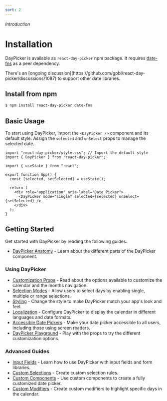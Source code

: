 ```yaml
---
sort: 2
---
```


_Introduction_

# Installation

DayPicker is available as `react-day-picker` npm package. It requires [date-fns](https://date-fns.org) as a peer dependency.

<Callout>
  There's an [ongoing
  discussion](https://github.com/gpbl/react-day-picker/discussions/1087) to
  support other date libraries.
</Callout>

## Install from npm

```sh
$ npm install react-day-picker date-fns
```

## Basic Usage

To start using DayPicker, import the `<DayPicker />` component and its default style. Assign the `selected` and `onSelect` props to manage the selected date.

```tsx title="App.jsx" caption="render:Start"
import "react-day-picker/style.css"; // Import the default style
import { DayPicker } from "react-day-picker";

import { useState } from "react";

export function App() {
  const [selected, setSelected] = useState();

  return (
    <div role="application" aria-label="Date Picker">
      <DayPicker mode="single" selected={selected} onSelect={setSelected} />
    </div>
  );
}
```

## Getting Started

Get started with DayPicker by reading the following guides.

- [DayPicker Anatomy](/docs/using-daypicker/anatomy) - Learn about the different parts of the DayPicker component.

### Using DayPicker

- [Customization Props](/docs/using-daypicker/customization-props) - Read about the options available to customize the calendar and the months navigation.
- [Selection Modes](/docs/using-daypicker/selection-modes) - Allow users to select days by enabling single, multiple or range selections.
- [Styling](/docs/using-daypicker/styling) - Change the style to make DayPicker match your app's look and feel.
- [Localization](/docs/using-daypicker/localization) - Configure DayPicker to display the calendar in different languages and date formats.
- [Accessible Date Pickers](/accessibility) - Make your date picker accessible to all users, including those using screen readers.
- [DayPicker Playground](/playground) - Play with the props to try the different customization options.

### Advanced Guides

- [Input Fields](/advanced-guides/input-fields) - Learn how to use DayPicker with input fields and form libraries.
- [Custom Selections](/advanced-guides/custom-selections) - Create custom selection rules.
- [Custom Components](/advanced-guides/custom-components) - Use custom components to create a fully customized date picker.
- [Custom Modifiers](/advanced-guides/custom-modifiers) - Create custom modifiers to highlight specific days in the calendar.
